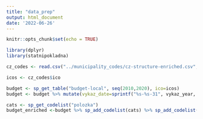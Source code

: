 ```yaml
---
title: "data_prep"
output: html_document
date: '2022-06-26'
---
```


```r
knitr::opts_chunk$set(echo = TRUE)
```

```r
library(dplyr)
library(statnipokladna)
```

```r
cz_codes <- read.csv("../municipality_codes/cz-structure-enriched.csv", colClasses = c("ico"="character"))

icos <- cz_codes$ico
```

```r
budget <- sp_get_table("budget-local", seq(2010,2020), ico=icos)
budget <- budget %>% mutate(vykaz_date=sprintf("%s-%s-31", vykaz_year, vykaz_month))
```

```r
cats <- sp_get_codelist("polozka")
budget_enriched <-budget %>% sp_add_codelist(cats) %>% sp_add_codelist("polozka")
```